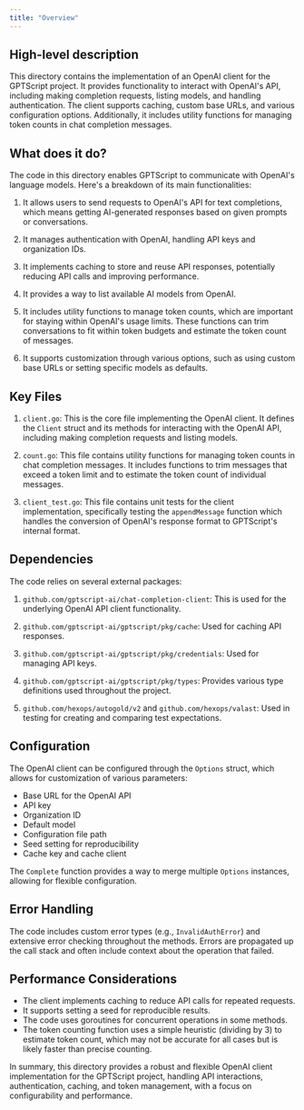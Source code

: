 ```yaml
---
title: "Overview"
---
```


## High-level description

This directory contains the implementation of an OpenAI client for the GPTScript project. It provides functionality to interact with OpenAI's API, including making completion requests, listing models, and handling authentication. The client supports caching, custom base URLs, and various configuration options. Additionally, it includes utility functions for managing token counts in chat completion messages.

## What does it do?

The code in this directory enables GPTScript to communicate with OpenAI's language models. Here's a breakdown of its main functionalities:

1. It allows users to send requests to OpenAI's API for text completions, which means getting AI-generated responses based on given prompts or conversations.

2. It manages authentication with OpenAI, handling API keys and organization IDs.

3. It implements caching to store and reuse API responses, potentially reducing API calls and improving performance.

4. It provides a way to list available AI models from OpenAI.

5. It includes utility functions to manage token counts, which are important for staying within OpenAI's usage limits. These functions can trim conversations to fit within token budgets and estimate the token count of messages.

6. It supports customization through various options, such as using custom base URLs or setting specific models as defaults.

## Key Files

1. `client.go`: This is the core file implementing the OpenAI client. It defines the `Client` struct and its methods for interacting with the OpenAI API, including making completion requests and listing models.

2. `count.go`: This file contains utility functions for managing token counts in chat completion messages. It includes functions to trim messages that exceed a token limit and to estimate the token count of individual messages.

3. `client_test.go`: This file contains unit tests for the client implementation, specifically testing the `appendMessage` function which handles the conversion of OpenAI's response format to GPTScript's internal format.

## Dependencies

The code relies on several external packages:

1. `github.com/gptscript-ai/chat-completion-client`: This is used for the underlying OpenAI API client functionality.

2. `github.com/gptscript-ai/gptscript/pkg/cache`: Used for caching API responses.

3. `github.com/gptscript-ai/gptscript/pkg/credentials`: Used for managing API keys.

4. `github.com/gptscript-ai/gptscript/pkg/types`: Provides various type definitions used throughout the project.

5. `github.com/hexops/autogold/v2` and `github.com/hexops/valast`: Used in testing for creating and comparing test expectations.

## Configuration

The OpenAI client can be configured through the `Options` struct, which allows for customization of various parameters:

- Base URL for the OpenAI API
- API key
- Organization ID
- Default model
- Configuration file path
- Seed setting for reproducibility
- Cache key and cache client

The `Complete` function provides a way to merge multiple `Options` instances, allowing for flexible configuration.

## Error Handling

The code includes custom error types (e.g., `InvalidAuthError`) and extensive error checking throughout the methods. Errors are propagated up the call stack and often include context about the operation that failed.

## Performance Considerations

- The client implements caching to reduce API calls for repeated requests.
- It supports setting a seed for reproducible results.
- The code uses goroutines for concurrent operations in some methods.
- The token counting function uses a simple heuristic (dividing by 3) to estimate token count, which may not be accurate for all cases but is likely faster than precise counting.

In summary, this directory provides a robust and flexible OpenAI client implementation for the GPTScript project, handling API interactions, authentication, caching, and token management, with a focus on configurability and performance.